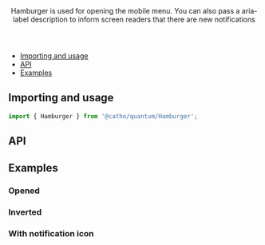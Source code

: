 

<Meta title="Hamburger" component={Hamburger} />

<Header title="Hamburger">
    Hamburger is used for opening the mobile menu. You can also pass a aria-label description to inform screen readers that there are new notifications
</Header>

- [Importing and usage](#importing)
- [API](#api)
- [Examples](#examples)

## <a id="importing"></a>Importing and usage

```js
import { Hamburger } from '@catho/quantum/Hamburger';
```

<Canvas>
  <Story of={Default} />
</Canvas>

## <a id="api"></a>API

<ArgsTable of={Hamburger} />

## <a id="examples"></a>Examples

### Opened

<Canvas>
  <Story of={Opened} />
</Canvas>

### Inverted

<Canvas>
  <Story of={Inverted} />
</Canvas>

### With notification icon

<Canvas>
  <Story of={WithNotificationIcon} />
</Canvas>

<EvaluationForm componentName="Hamburguer" />
